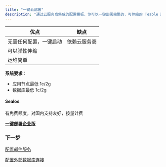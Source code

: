 ```yaml
---
title: "一键云部署"
description: "通过云服务商集成的配置模板，你可以一键部署完整的，可伸缩的 Teable 服务"
---
```

| 优点          | 缺点     |
| ----------- | ------ |
| 无需任何配置，一键启动 | 依赖云服务商 |
| 可以弹性伸缩      |        |
| 运维简单        |        |

**系统要求**：

* 应用节点最低 1c/2g
* 数据库最低 1c/2g

#### Sealos

有免费额度，对国内支持友好，按量计费

[**一键部署企业版**](https://cloud.sealos.io/?openapp=system-template%3FtemplateName%3Dteable)

### 下一步

[配置邮件服务](/si-you-hua-bu-shu/pei-zhi-you-jian)

[配置外部数据库连接](/si-you-hua-bu-shu/pei-zhi-wai-bu-lian-jie)
